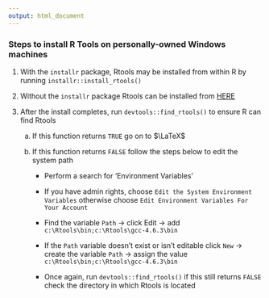 ```yaml
---
output: html_document
---
```


### Steps to install R Tools on personally-owned Windows machines

1) With the `installr` package, Rtools may be installed from within R by running `installr::install_rtools()` 

2) Without the `installr` package Rtools can be installed from <a target=" " href="https://cran.r-project.org/bin/windows/Rtools">HERE</a>

3) After the install completes, run `devtools::find_rtools()` to ensure R can find Rtools

    a) If this function returns `TRUE` go on to $\LaTeX$

    b) If this function returns `FALSE` follow the steps below to edit the system path

        + Perform a search for 'Environment Variables'

        + If you have admin rights, choose `Edit the System Environment Variables` otherwise choose `Edit Environment Variables For Your Account`

        + Find the variable `Path` $\rightarrow$ click Edit $\rightarrow$ add `c:\Rtools\bin;c:\Rtools\gcc-4.6.3\bin`
        
        + If the `Path` variable doesn't exist or isn't editable click `New` $\rightarrow$ create the variable `Path` $\rightarrow$ assign the value `c:\Rtools\bin;c:\Rtools\gcc-4.6.3\bin`

        + Once again, run `devtools::find_rtools()` if this still returns `FALSE` check the directory in which Rtools is located
